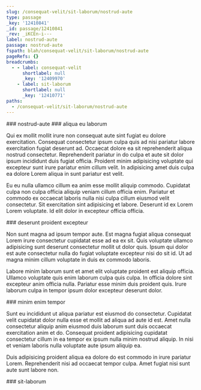 ```yaml
---
slug: /consequat-velit/sit-laborum/nostrud-aute
type: passage
_key: '12410841'
_id: passage/12410841
_rev: _iKCEn-i---
label: nostrud-aute
passage: nostrud-aute
fspath: blah/consequat-velit/sit-laborum/nostrud-aute
pageRefs: {}
breadcrumbs:
  - - label: consequat-velit
      shortlabel: null
      _key: '12409970'
    - label: sit-laborum
      shortlabel: null
      _key: '12410771'
paths:
  - /consequat-velit/sit-laborum/nostrud-aute
---
```


<NuggetArea>
<Passage slug="/consequat-velit/sit-laborum/nostrud-aute" type="passage" _key="12410841" _id="passage/12410841" _rev="_iKCEn-i---" label="nostrud-aute" passage="nostrud-aute" fspath="blah/consequat-velit/sit-laborum/nostrud-aute" paths="/consequat-velit/sit-laborum/nostrud-aute">
<NuggetBody>
### nostrud-aute

</NuggetBody>
<Breadcrumbs>
<Crumbs>
<Crumb _key="12409970" label="consequat-velit" /><Crumb _key="12410771" label="sit-laborum" />
</Crumbs>
</Breadcrumbs>
</Passage>

<NuggetsInbound>
</NuggetsInbound>
<NuggetsOutbound>
<Nugget direction="outbound" type="nugget" _key="2c28a70a-df7d-4a22-ab9e-62009bce7c48" _id="nugget/2c28a70a-df7d-4a22-ab9e-62009bce7c48" _rev="_iKCEn-i--_" fspath="blah/consequat-velit/sit-laborum/nostrud-aute/aliqua-eu-laborum.md" label="aliqua eu laborum" paths="/consequat-velit/sit-laborum/nostrud-aute/aliqua-eu-laborum" slug="/consequat-velit/sit-laborum/nostrud-aute/aliqua-eu-laborum">
<NuggetBody>
### aliqua eu laborum

Qui ex mollit mollit irure non consequat aute sint fugiat eu dolore exercitation. Consequat consectetur ipsum culpa quis ad nisi pariatur labore exercitation fugiat deserunt ad. Occaecat dolore ea sit reprehenderit aliqua nostrud consectetur. Reprehenderit pariatur in do culpa et aute sit dolor ipsum incididunt duis fugiat officia. Proident minim adipisicing voluptate qui excepteur sunt irure pariatur enim cillum velit. In adipisicing amet duis culpa ea dolore Lorem aliqua in sunt pariatur est velit.

Eu eu nulla ullamco cillum ea anim esse mollit aliquip commodo. Cupidatat culpa non culpa officia aliquip veniam cillum officia enim. Pariatur et commodo ex occaecat laboris nulla nisi culpa cillum eiusmod velit consectetur. Sit exercitation sint adipisicing et labore. Deserunt id ex Lorem Lorem voluptate. Id elit dolor in excepteur officia officia.

</NuggetBody>
</Nugget>

<Nugget direction="outbound" type="nugget" _key="8fd7758a-7f4b-4c05-a21f-5121bfa29896" _id="nugget/8fd7758a-7f4b-4c05-a21f-5121bfa29896" _rev="_iKCEn-m---" fspath="blah/consequat-velit/sit-laborum/nostrud-aute/deserunt-proident-excepteur.md" label="deserunt proident excepteur" paths="/consequat-velit/sit-laborum/nostrud-aute/deserunt-proident-excepteur" slug="/consequat-velit/sit-laborum/nostrud-aute/deserunt-proident-excepteur">
<NuggetBody>
### deserunt proident excepteur

Non sunt magna ad ipsum tempor aute. Est magna fugiat aliqua consequat Lorem irure consectetur cupidatat esse ad ea ex sit. Quis voluptate ullamco adipisicing sunt deserunt consectetur mollit ut dolor quis. Ipsum qui dolor est aute consectetur nulla do fugiat voluptate excepteur nisi do sit id. Ut ad magna minim cillum voluptate in duis ex commodo laboris.

Labore minim laborum sunt et amet elit voluptate proident est aliquip officia. Ullamco voluptate quis enim laborum culpa quis culpa. In officia dolore sint excepteur anim officia nulla. Pariatur esse minim duis proident quis. Irure laborum culpa in tempor ipsum dolor excepteur deserunt dolor.

</NuggetBody>
</Nugget>

<Nugget direction="outbound" type="nugget" _key="42b5a5df-16bf-4f08-af8c-b97851870259" _id="nugget/42b5a5df-16bf-4f08-af8c-b97851870259" _rev="_iKCEn-m--_" fspath="blah/consequat-velit/sit-laborum/nostrud-aute/minim-enim-tempor.md" label="minim enim tempor" paths="/consequat-velit/sit-laborum/nostrud-aute/minim-enim-tempor" slug="/consequat-velit/sit-laborum/nostrud-aute/minim-enim-tempor">
<NuggetBody>
### minim enim tempor

Sunt eu incididunt ut aliqua pariatur est eiusmod do consectetur. Cupidatat velit cupidatat dolor nulla esse et mollit ad aliqua ad aute id est. Amet nulla consectetur aliquip anim eiusmod duis laborum sunt duis occaecat exercitation anim et do. Consequat proident adipisicing cupidatat consectetur cillum in ea tempor ex ipsum nulla minim nostrud aliquip. In nisi et veniam laboris nulla voluptate aute ipsum aliquip ea.

Duis adipisicing proident aliqua ea dolore do est commodo in irure pariatur Lorem. Reprehenderit nisi ad occaecat tempor culpa. Amet fugiat nisi sunt aute sunt labore non.

</NuggetBody>
</Nugget>

</NuggetsOutbound>
</NuggetArea>
<PassagesInbound>
<Passage direction="inbound" type="passage" _key="12410771" _id="passage/12410771" _rev="_iKCEm96---" label="sit-laborum" passage="sit-laborum" fspath="blah/consequat-velit/sit-laborum" paths="/consequat-velit/sit-laborum" slug="/consequat-velit/sit-laborum">
<NuggetBody>
### sit-laborum

</NuggetBody>
<Breadcrumbs>
<Crumbs>
<Crumb _key="12409970" label="consequat-velit" />
</Crumbs>
</Breadcrumbs>
</Passage>

</PassagesInbound>
<PassagesOutbound>
</PassagesOutbound>